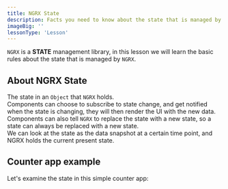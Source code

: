 ```yaml
---
title: NGRX State
description: Facts you need to know about the state that is managed by NGRX.
imageBig: ''
lessonType: 'Lesson'
---
```


`NGRX` is a **STATE** management library, in this lesson we will learn the basic rules about the state that is managed by `NGRX`.

## About NGRX State

The state in an `Object` that `NGRX` holds.  
Components can choose to subscribe to state change, and get notified when the state is changing, they will then render the UI with the new data.  
Components can also tell `NGRX` to replace the state with a new state, so a state can always be replaced with a new state.  
We can look at the state as the data snapshot at a certain time point, and NGRX holds the current present state.

## Counter app example

Let's examine the state in this simple counter app:
